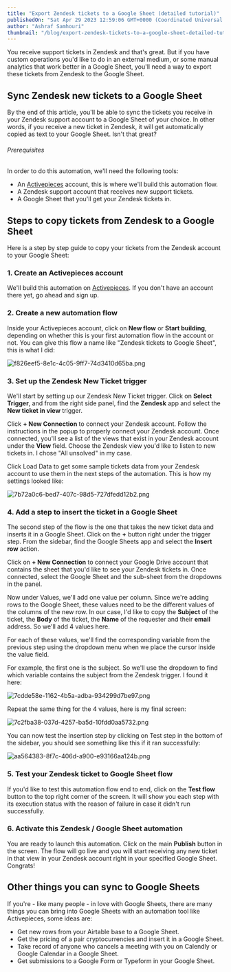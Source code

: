 ```yaml
---
title: "Export Zendesk tickets to a Google Sheet (detailed tutorial)"
publishedOn: "Sat Apr 29 2023 12:59:06 GMT+0000 (Coordinated Universal Time)"
author: "Ashraf Samhouri"
thumbnail: "/blog/export-zendesk-tickets-to-a-google-sheet-detailed-tutorial/thumbnail.png"
---
```


You receive support tickets in Zendesk and that's great. But if you have custom operations you'd like to do in an external medium, or some manual analytics that work better in a Google Sheet, you'll need a way to export these tickets from Zendesk to the Google Sheet.

Sync Zendesk new tickets to a Google Sheet
------------------------------------------

By the end of this article, you'll be able to sync the tickets you receive in your Zendesk support account to a Google Sheet of your choice. In other words, if you receive a new ticket in Zendesk, it will get automatically copied as text to your Google Sheet. Isn't that great?

###### Prerequisites

In order to do this automation, we'll need the following tools:

*   An [Activepieces](https://cloud.activepieces.com/sign-up) account, this is where we'll build this automation flow.
*   A Zendesk support account that receives new support tickets.
*   A Google Sheet that you'll get your Zendesk tickets in.

Steps to copy tickets from Zendesk to a Google Sheet
----------------------------------------------------

Here is a step by step guide to copy your tickets from the Zendesk account to your Google Sheet:

### 1\. Create an Activepieces account

We'll build this automation on [Activepieces](https://cloud.activepieces.com/sign-up). If you don't have an account there yet, go ahead and sign up.

### 2\. Create a new automation flow

Inside your Activepieces account, click on **New flow** or **Start building**, depending on whether this is your first automation flow in the account or not. You can give this flow a name like "Zendesk tickets to Google Sheet", this is what I did:

![f826eef5-8e1c-4c05-9ff7-74d3410d65ba.png](/blog/export-zendesk-tickets-to-a-google-sheet-detailed-tutorial/images/f826eef5-8e1c-4c05-9ff7-74d3410d65ba.png)

### 3\. Set up the Zendesk New Ticket trigger

We'll start by setting up our Zendesk New Ticket trigger. Click on **Select Trigger**, and from the right side panel, find the **Zendesk** app and select the **New ticket in view** trigger.

Click **+ New Connection** to connect your Zendesk account. Follow the instructions in the popup to properly connect your Zendesk account. Once connected, you'll see a list of the views that exist in your Zendesk account under the **View** field. Choose the Zendesk view you'd like to listen to new tickets in. I chose "All unsolved" in my case.

Click Load Data to get some sample tickets data from your Zendesk account to use them in the next steps of the automation. This is how my settings looked like:

![7b72a0c6-bed7-407c-98d5-727dfedd12b2.png](/blog/export-zendesk-tickets-to-a-google-sheet-detailed-tutorial/images/7b72a0c6-bed7-407c-98d5-727dfedd12b2.png)

### 4\. Add a step to insert the ticket in a Google Sheet

The second step of the flow is the one that takes the new ticket data and inserts it in a Google Sheet. Click on the **+** button right under the trigger step. From the sidebar, find the Google Sheets app and select the **Insert row** action.

Click on **+ New Connection** to connect your Google Drive account that contains the sheet that you'd like to see your Zendesk tickets in. Once connected, select the Google Sheet and the sub-sheet from the dropdowns in the panel.

Now under Values, we'll add one value per column. Since we're adding rows to the Google Sheet, these values need to be the different values of the columns of the new row. In our case, I'd like to copy the **Subject** of the ticket, the **Body** of the ticket, the **Name** of the requester and their **email** address. So we'll add 4 values here.

For each of these values, we'll find the corresponding variable from the previous step using the dropdown menu when we place the cursor inside the value field.

For example, the first one is the subject. So we'll use the dropdown to find which variable contains the subject from the Zendesk trigger. I found it here:

![7cdde58e-1162-4b5a-adba-934299d7be97.png](/blog/export-zendesk-tickets-to-a-google-sheet-detailed-tutorial/images/7cdde58e-1162-4b5a-adba-934299d7be97.png)

Repeat the same thing for the 4 values, here is my final screen:

![7c2fba38-037d-4257-ba5d-10fdd0aa5732.png](/blog/export-zendesk-tickets-to-a-google-sheet-detailed-tutorial/images/7c2fba38-037d-4257-ba5d-10fdd0aa5732.png)

You can now test the insertion step by clicking on Test step in the bottom of the sidebar, you should see something like this if it ran successfully:

![aa564383-8f7c-406d-a900-e93166aa124b.png](/blog/export-zendesk-tickets-to-a-google-sheet-detailed-tutorial/images/aa564383-8f7c-406d-a900-e93166aa124b.png)

### 5\. Test your Zendesk ticket to Google Sheet flow

If you'd like to test this automation flow end to end, click on the **Test flow** button to the top right corner of the screen. It will show you each step with its execution status with the reason of failure in case it didn't run successfully.

### 6\. Activate this Zendesk / Google Sheet automation

You are ready to launch this automation. Click on the main **Publish** button in the screen. The flow will go live and you will start receiving any new ticket in that view in your Zendesk account right in your specified Google Sheet. Congrats!

Other things you can sync to Google Sheets
------------------------------------------

If you're - like many people - in love with Google Sheets, there are many things you can bring into Google Sheets with an automation tool like Activepieces, some ideas are:

*   Get new rows from your Airtable base to a Google Sheet.
*   Get the pricing of a pair cryptocurrencies and insert it in a Google Sheet.
*   Take record of anyone who cancels a meeting with you on Calendly or Google Calendar in a Google Sheet.
*   Get submissions to a Google Form or Typeform in your Google Sheet.

